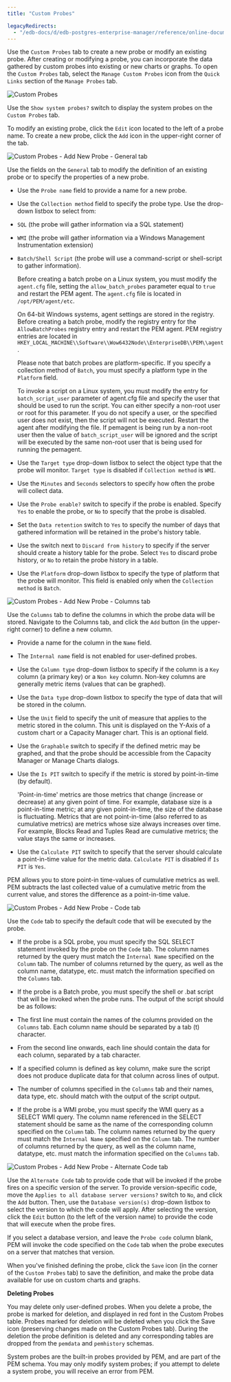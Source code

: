 ```yaml
---
title: "Custom Probes"

legacyRedirects:
  - "/edb-docs/d/edb-postgres-enterprise-manager/reference/online-documentation/8.0/pem_custom_probes.html"
---
```


<div id="pem_custom_probes" class="registered_link"></div>

Use the `Custom Probes` tab to create a new probe or modify an existing probe. After creating or modifying a probe, you can incorporate the data gathered by custom probes into existing or new charts or graphs. To open the `Custom Probes` tab, select the `Manage Custom Probes` icon from the `Quick Links` section of the `Manage Probes` tab.

![Custom Probes](../../images/custom_probes.png)

Use the `Show system probes?` switch to display the system probes on the `Custom Probes` tab.

To modify an existing probe, click the `Edit` icon located to the left of a probe name. To create a new probe, click the `Add` icon in the upper-right corner of the tab.

![Custom Probes - Add New Probe - General tab](../../images/custom_probes_general.png)

Use the fields on the `General` tab to modify the definition of an existing probe or to specify the properties of a new probe.

-   Use the `Probe name` field to provide a name for a new probe.

-   Use the `Collection method` field to specify the probe type. Use the drop-down listbox to select from:

-   `SQL` (the probe will gather information via a SQL statement)

-   `WMI` (the probe will gather information via a Windows Management Instrumentation extension)

-   `Batch/Shell Script` (the probe will use a command-script or shell-script to gather information).

    Before creating a batch probe on a Linux system, you must modify the `agent.cfg` file, setting the `allow_batch_probes` parameter equal to `true` and restart the PEM agent. The `agent.cfg` file is located in `/opt/PEM/agent/etc`.

    On 64-bit Windows systems, agent settings are stored in the registry. Before creating a batch probe, modify the registry entry for the `AllowBatchProbes` registry entry and restart the PEM agent. PEM registry entries are located in `HKEY_LOCAL_MACHINE\\Software\\Wow6432Node\\EnterpriseDB\\PEM\\agent`.

    Please note that batch probes are platform-specific. If you specify a collection method of `Batch`, you must specify a platform type in the `Platform` field.

    To invoke a script on a Linux system, you must modify the entry for `batch_script_user` parameter of agent.cfg file and specify the user that should be used to run the script. You can either specify a non-root user or root for this parameter. If you do not specify a user, or the specified user does not exist, then the script will not be executed. Restart the agent after modifying the file. If pemagent is being run by a non-root user then the value of `batch_script_user` will be ignored and the script will be executed by the same non-root user that is being used for running the pemagent.

-   Use the `Target type` drop-down listbox to select the object type that the probe will monitor. `Target type` is disabled if `Collection method` is `WMI`.

-   Use the `Minutes` and `Seconds` selectors to specify how often the probe will collect data.

-   Use the `Probe enable?` switch to specify if the probe is enabled. Specify `Yes` to enable the probe, or `No` to specify that the probe is disabled.

-   Set the `Data retention` switch to `Yes` to specify the number of days that gathered information will be retained in the probe's history table.

-   Use the switch next to `Discard from history` to specify if the server should create a history table for the probe. Select `Yes` to discard probe history, or `No` to retain the probe history in a table.

-   Use the `Platform` drop-down listbox to specify the type of platform that the probe will monitor. This field is enabled only when the `Collection method` is `Batch`.

![Custom Probes - Add New Probe - Columns tab](../../images/custom_probes_columns.png)

Use the `Columns` tab to define the columns in which the probe data will be stored. Navigate to the Columns tab, and click the `Add` button (in the upper-right corner) to define a new column.

-   Provide a name for the column in the `Name` field.

-   The `Internal name` field is not enabled for user-defined probes.

-   Use the `Column type` drop-down listbox to specify if the column is a `Key` column (a primary key) or a `Non key` column. Non-key columns are generally metric items (values that can be graphed).

-   Use the `Data type` drop-down listbox to specify the type of data that will be stored in the column.

-   Use the `Unit` field to specify the unit of measure that applies to the metric stored in the column. This unit is displayed on the Y-Axis of a custom chart or a Capacity Manager chart. This is an optional field.

-   Use the `Graphable` switch to specify if the defined metric may be graphed, and that the probe should be accessible from the Capacity Manager or Manage Charts dialogs.

-   Use the `Is PIT` switch to specify if the metric is stored by point-in-time (by default).

    'Point-in-time' metrics are those metrics that change (increase or decrease) at any given point of time. For example, database size is a point-in-time metric; at any given point-in-time, the size of the database is fluctuating. Metrics that are not point-in-time (also referred to as cumulative metrics) are metrics whose size always increases over time. For example, Blocks Read and Tuples Read are cumulative metrics; the value stays the same or increases.

-   Use the `Calculate PIT` switch to specify that the server should calculate a point-in-time value for the metric data. `Calculate PIT` is disabled if `Is PIT` is `Yes`.

PEM allows you to store point-in time-values of cumulative metrics as well. PEM subtracts the last collected value of a cumulative metric from the current value, and stores the difference as a point-in-time value.

![Custom Probes - Add New Probe - Code tab](../../images/custom_probes_code.png)

Use the `Code` tab to specify the default code that will be executed by the probe.

-   If the probe is a SQL probe, you must specify the SQL SELECT statement invoked by the probe on the `Code` tab. The column names returned by the query must match the `Internal Name` specified on the `Column` tab. The number of columns returned by the query, as well as the column name, datatype, etc. must match the information specified on the `Columns` tab.

-   If the probe is a Batch probe, you must specify the shell or .bat script that will be invoked when the probe runs. The output of the script should be as follows:

-   The first line must contain the names of the columns provided on the `Columns` tab. Each column name should be separated by a tab (t) character.

-   From the second line onwards, each line should contain the data for each column, separated by a tab character.

-   If a specified column is defined as key column, make sure the script does not produce duplicate data for that column across lines of output.

-   The number of columns specified in the `Columns` tab and their names, data type, etc. should match with the output of the script output.

-   If the probe is a WMI probe, you must specify the WMI query as a SELECT WMI query. The column name referenced in the SELECT statement should be same as the name of the corresponding column specified on the `Column` tab. The column names returned by the query must match the `Internal Name` specified on the `Column` tab. The number of columns returned by the query, as well as the column name, datatype, etc. must match the information specified on the `Columns` tab.

![Custom Probes - Add New Probe - Alternate Code tab](../../images/custom_probes_alt_code.png)

Use the `Alternate Code` tab to provide code that will be invoked if the probe fires on a specific version of the server. To provide version-specific code, move the `Applies to all database server versions?` switch to `No`, and click the `Add` button. Then, use the `Database version(s)` drop-down listbox to select the version to which the code will apply. After selecting the version, click the `Edit` button (to the left of the version name) to provide the code that will execute when the probe fires.

If you select a database version, and leave the `Probe code` column blank, PEM will invoke the code specified on the `Code` tab when the probe executes on a server that matches that version.

When you've finished defining the probe, click the `Save` icon (in the corner of the `Custom Probes` tab) to save the definition, and make the probe data available for use on custom charts and graphs.

**Deleting Probes**

You may delete only user-defined probes. When you delete a probe, the probe is marked for deletion, and displayed in red font in the Custom Probes table. Probes marked for deletion will be deleted when you click the Save icon (preserving changes made on the Custom Probes tab). During the deletion the probe definition is deleted and any corresponding tables are dropped from the `pemdata` and `pemhistory` schemas.

System probes are the built-in probes provided by PEM, and are part of the PEM schema. You may only modify system probes; if you attempt to delete a system probe, you will receive an error from PEM.

